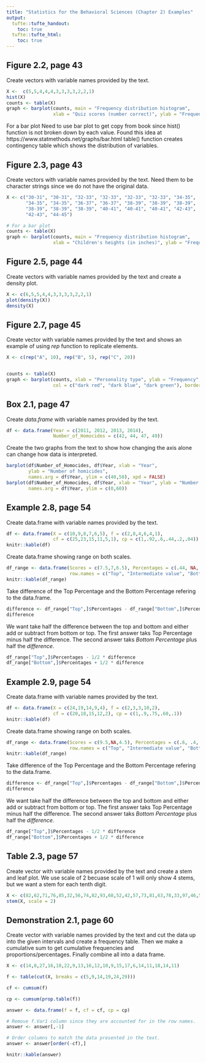 ---
title: "Statistics for the Behavioral Sciences (Chapter 2) Examples"
output:
  tufte::tufte_handout:
    toc: true
  tufte::tufte_html:
    toc: true
---

## Figure 2.2, page 43

Create vectors with variable names provided by the text.

```{r fig.margin=TRUE}
X <-  c(5,5,4,4,4,3,3,3,3,2,2,1)
hist(X)
counts <- table(X)
graph <- barplot(counts, main = "Frequency distribution histogram",
                 xlab = "Quiz scores (number correct)", ylab = "Frequency")
```



For a bar plot
Need to use bar plot to get copy from book since hist() function is not broken down by each value.
Found this idea at https://www.statmethods.net/graphs/bar.html
table() function creates contingency table which shows the distribution of variables.



## Figure 2.3, page 43

Create vectors with variable names provided by the text.
Need them to be character strings since we do not have the original data.

```{r}
X <- c("30-31", "30-31", "32-33", "32-33", "32-33", "32-33", "34-35",
       "34-35", "34-35", "36-37", "36-37", "38-39", "38-39", "38-39",
       "38-39", "38-39", "38-39", "40-41", "40-41", "40-41", "42-43",
       "42-43", "44-45")

# For a bar plot
counts <- table(X)
graph <- barplot(counts, main = "Frequency distribution histogram",
                 xlab = "Children's heights (in inches)", ylab = "Frequency")
```



## Figure 2.5, page 44

Create vectors with variable names provided by the text and create a density plot.

```{r fig.margin=TRUE}
X <- c(6,5,5,4,4,3,3,3,3,2,2,1)
plot(density(X))
density(X)
```



## Figure 2.7, page 45

Create vector with variable names provided by the text and shows an example of using *rep* function to replicate elements.
```{r fig.margin=TRUE}
X <- c(rep("A", 10), rep("B", 5), rep("C", 20))


counts <- table(X)
graph <- barplot(counts, xlab = "Personality type", ylab = "Frequency",
                 col = c("dark red", "dark blue", "dark green"), border = NA)
```


## Box 2.1, page 47

Create *data.frame* with variable names provided by the text.

```{r}
df <- data.frame(Year = c(2011, 2012, 2013, 2014), 
                 Number_of_Homocides = c(42, 44, 47, 49))
```


Create the two graphs from the text to show how changing the axis alone can change how data is interpreted.

```{r fig.show="hold", fig.margin=TRUE}
barplot(df$Number_of_Homocides, df$Year, xlab = "Year", 
        ylab = "Number of homicides", 
        names.arg = df$Year, ylim = c(40,50), xpd = FALSE)
barplot(df$Number_of_Homocides, df$Year, xlab = "Year", ylab = "Number of homicides",
        names.arg = df$Year, ylim = c(0,60))
```



## Example 2.8, page 54

Create data.frame with variable names provided by the text.


```{r}
df <- data.frame(X = c(10,9,8,7,6,5), f = c(2,8,4,6,4,1), 
                 cf = c(25,23,15,11,5,1), cp = c(1,.92,.6,.44,.2,.04))
knitr::kable(df)
```

Create data.frame showing range on both scales.

```{r}
df_range <- data.frame(Scores = c(7.5,7,6.5), Percentages = c(.44, NA, .2),
                       row.names = c("Top", "Intermediate value", "Bottom"))
knitr::kable(df_range)
```

Take difference of the Top Percentage and the Bottom Percentage refering to the data.frame.

```{r}
difference <- df_range["Top",]$Percentages - df_range["Bottom",]$Percentages
difference
```

We want take half the difference between the top and bottom and either add or subtract from bottom or top. The first answer taks Top Percentage minus half the difference. The second answer taks _Bottom Percentage_ plus half the _difference_.

```{r}
df_range["Top",]$Percentages - 1/2 * difference
df_range["Bottom",]$Percentages + 1/2 * difference
```


## Example 2.9, page 54

Create data.frame with variable names provided by the text.

```{r}
df <- data.frame(X = c(24,19,14,9,4), f = c(2,3,3,10,2), 
                 cf = c(20,18,15,12,2), cp = c(1,.9,.75,.60,.1))
knitr::kable(df)
```
 
Create data.frame showing range on both scales.

```{r}
df_range <- data.frame(Scores = c(9.5,NA,4.5), Percentages = c(.6, .4, .1),
                       row.names = c("Top", "Intermediate value", "Bottom"))
knitr::kable(df_range)
```

Take difference of the Top Percentage and the Bottom Percentage refering to the data.frame.

```{r}
difference <- df_range["Top",]$Percentages - df_range["Bottom",]$Percentages
difference
```

We want take half the difference between the top and bottom and either add or subtract from bottom or top. The first answer taks Top Percentage minus half the difference. The second answer taks _Bottom Percentage_ plus half the _difference_.

```{r}
df_range["Top",]$Percentages - 1/2 * difference
df_range["Bottom",]$Percentages + 1/2 * difference
```


## Table 2.3, page 57

Create vector with variable names provided by the text and create a stem and leaf plot. We use scale of 2 becuase scale of 1 will only show 4 stems, but we want a stem for each tenth digit.

```{r}
X <- c(82,62,71,76,85,32,56,74,82,93,68,52,42,57,73,81,63,78,33,97,46,59,74,76)
stem(X, scale = 2)
```


## Demonstration 2.1, page 60

Create vector with variable names provided by the text and cut the data up into the given intervals and create a frequency table. Then we make a cumulative sum to get cumulative frequencies and proportions/percentages. Finally combine all into a data frame.

```{r fig.margin=TRUE}
X <- c(14,8,27,16,10,22,9,13,16,12,10,9,15,17,6,14,11,18,14,11)

f <- table(cut(X, breaks = c(5,9,14,19,24,29)))

cf <- cumsum(f)

cp <- cumsum(prop.table(f))

answer <- data.frame(f = f, cf = cf, cp = cp)

# Remove f.Var1 column since they are accounted for in the row names.
answer <- answer[,-1]

# Order columns to match the data presented in the text.
answer <- answer[order(-cf),]

knitr::kable(answer)
```









